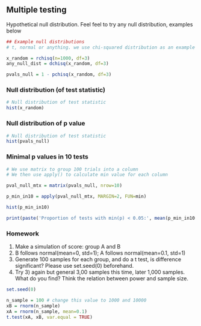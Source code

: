 
## Multiple testing

Hypothetical null distribution. 
Feel feel to try any null distribution, examples below

```r
## Example null distributions
# t, normal or anything. we use chi-squared distribution as an example

x_random = rchisq(n=1000, df=3)
any_null_dist = dchisq(x_random, df=3)

pvals_null = 1 - pchisq(x_random, df=3)
```


### Null distribution (of test statistic)


```r
# Null distribution of test statistic
hist(x_random)
```

### Null distribution of p value

```r
# Null distribution of test statistic
hist(pvals_null)
```

### Minimal p values in 10 tests

```r
# We use matrix to group 100 trials into a column
# We then use apply() to calculate min value for each column

pval_null_mtx = matrix(pvals_null, nrow=10)

p_min_in10 = apply(pval_null_mtx, MARGIN=2, FUN=min)
```

```r
hist(p_min_in10)
```

```r
print(paste('Proportion of tests with min(p) < 0.05:', mean(p_min_in10 < 0.05)))
```

### Homework

1. Make a simulation of score: group A and B
2. B follows normal(mean=0, std=1); A follows normal(mean=0.1, std=1)
3. Generate 100 samples for each group, and do a t test, is difference significant? Please use set.seed(0) beforehand.
4. Try 3) again but general 3,00 samples this time, later 1,000 samples. What 
   do you find? Think the relation between power and sample size.

```r
set.seed(0)

n_sample = 100 # change this value to 1000 and 10000
xB = rnorm(n_sample)
xA = rnorm(n_sample, mean=0.1)
t.test(xA, xB, var.equal = TRUE)
```


